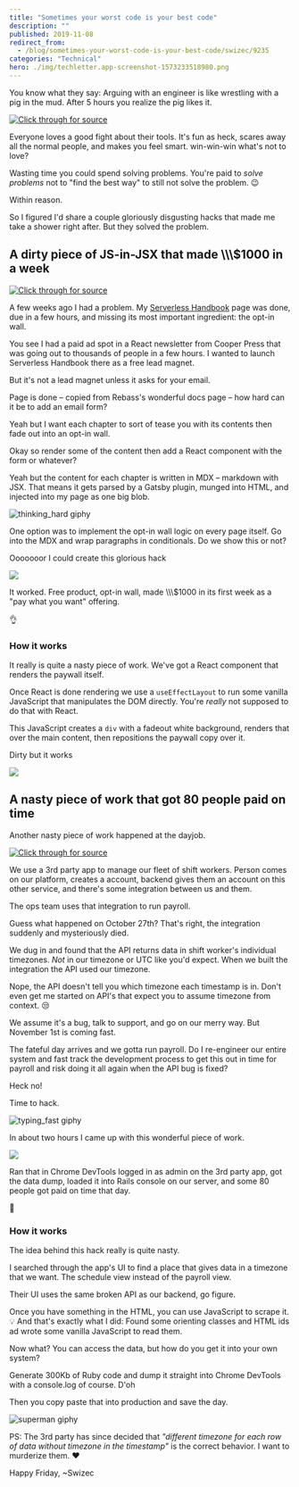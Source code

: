 ```yaml
---
title: "Sometimes your worst code is your best code"
description: ""
published: 2019-11-08
redirect_from:
  - /blog/sometimes-your-worst-code-is-your-best-code/swizec/9235
categories: "Technical"
hero: ./img/techletter.app-screenshot-1573233518980.png
---
```


You know what they say: Arguing with an engineer is like wrestling with a pig in the mud. After 5 hours you realize the pig likes it.

[![Click through for source](./img/techletter.app-screenshot-1573233518980.png)](https://twitter.com/thekitze/status/1191748577363726341)

Everyone loves a good fight about their tools. It's fun as heck, scares away all the normal people, and makes you feel smart. win-win-win what's not to love?

Wasting time you could spend solving problems. You're paid to _solve problems_ not to "find the best way" to still not solve the problem. 😉

Within reason.

So I figured I'd share a couple gloriously disgusting hacks that made me take a shower right after. But they solved the problem.

## A dirty piece of JS-in-JSX that made \\\\\\\$1000 in a week

[![Click through for source](./img/techletter.app-screenshot-1573233520142.png)](https://twitter.com/Swizec/status/1184726187790061570)

A few weeks ago I had a problem. My [Serverless Handbook](https://serverlesshandbook.dev) page was done, due in a few hours, and missing its most important ingredient: the opt-in wall.

You see I had a paid ad spot in a React newsletter from Cooper Press that was going out to thousands of people in a few hours. I wanted to launch Serverless Handbook there as a free lead magnet.

But it's not a lead magnet unless it asks for your email.

Page is done – copied from Rebass's wonderful docs page – how hard can it be to add an email form?

Yeah but I want each chapter to sort of tease you with its contents then fade out into an opt-in wall.

Okay so render some of the content then add a React component with the form or whatever?

Yeah but the content for each chapter is written in MDX – markdown with JSX. That means it gets parsed by a Gatsby plugin, munged into HTML, and injected into my page as one big blob.

![thinking_hard giphy](./img/media-6utVzLiyU9OuHbd70D-giphy-downsized-medium.gif)

One option was to implement the opt-in wall logic on every page itself. Go into the MDX and wrap paragraphs in conditionals. Do we show this or not?

Ooooooor I could create this glorious hack

![](./img/lpJbo68.png)

It worked. Free product, opt-in wall, made \\\\\\\$1000 in its first week as a "pay what you want" offering.

👌

### How it works

It really is quite a nasty piece of work. We've got a React component that renders the paywall itself.

Once React is done rendering we use a `useEffectLayout` to run some vanilla JavaScript that manipulates the DOM directly. You're _really_ not supposed to do that with React.

This JavaScript creates a `div` with a fadeout white background, renders that over the main content, then repositions the paywall copy over it.

Dirty but it works

![](./img/mMOq3br.gif)

## A nasty piece of work that got 80 people paid on time

Another nasty piece of work happened at the dayjob.

[![Click through for source](./img/techletter.app-screenshot-1573233519017.png)](https://twitter.com/Swizec/status/1190393106601897984)

We use a 3rd party app to manage our fleet of shift workers. Person comes on our platform, creates a account, backend gives them an account on this other service, and there's some integration between us and them.

The ops team uses that integration to run payroll.

Guess what happened on October 27th? That's right, the integration suddenly and mysteriously died.

We dug in and found that the API returns data in shift worker's individual timezones. _Not_ in our timezone or UTC like you'd expect. When we built the integration the API used our timezone.

Nope, the API doesn't tell you which timezone each timestamp is in. Don't even get me started on API's that expect you to assume timezone from context. 😒

We assume it's a bug, talk to support, and go on our merry way. But November 1st is coming fast.

The fateful day arrives and we gotta run payroll. Do I re-engineer our entire system and fast track the development process to get this out in time for payroll and risk doing it all again when the API bug is fixed?

Heck no!

Time to hack.

![typing_fast giphy](./img/media-3o7bugn9CywnjTFGIE-giphy.gif)

In about two hours I came up with this wonderful piece of work.

![](./img/media-EIUgN6JXsAADe-i.jpg)

Ran that in Chrome DevTools logged in as admin on the 3rd party app, got the data dump, loaded it into Rails console on our server, and some 80 people got paid on time that day.

💪

### How it works

The idea behind this hack really is quite nasty.

I searched through the app's UI to find a place that gives data in a timezone that we want. The schedule view instead of the payroll view.

Their UI uses the same broken API as our backend, go figure.

Once you have something in the HTML, you can use JavaScript to scrape it. 💡 And that's exactly what I did: Found some orienting classes and HTML ids ad wrote some vanilla JavaScript to read them.

Now what? You can access the data, but how do you get it into your own system?

Generate 300Kb of Ruby code and dump it straight into Chrome DevTools with a console.log of course. D'oh

Then you copy paste that into production and save the day.

![superman giphy](./img/media-hTQSzVR7yYW88-giphy.gif)

PS: The 3rd party has since decided that _"different timezone for each row of data without timezone in the timestamp"_ is the correct behavior. I want to murderize them. ❤️

Happy Friday, ~Swizec
